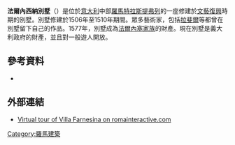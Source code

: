 '''法爾內西納別墅'''（{{lang-it|Villa Farnesina}}）是位於[[意大利|意大利]]中部[[羅馬|羅馬]][[特拉斯提弗列|特拉斯提弗列]]的一座修建於[[文藝復興|文藝復興]]時期的別墅。別墅修建於1506年至1510年期間。眾多藝術家，包括[[拉斐爾|拉斐爾]]等都曾在別墅留下自己的作品。1577年，別墅成為[[法爾內塞家族|法爾內塞家族]]的財產。現在別墅是義大利政府的財產，並且對一般遊人開放。

==參考資料==
*{{cite book | first= Peter|last= Murray| year=1963| title= The Architecture of the Italian Renaissance| pages=151–153| publisher= Schocken Books|location= New York}}

== 外部連結 ==
{{commons category|Villa Farnesina (Rome)}}
*[https://web.archive.org/web/20130228084249/http://www.romainteractive.com/eng/guided_tours/villa-farnesina.html Virtual tour of Villa Farnesina on romainteractive.com]

[[Category:羅馬建築|Category:羅馬建築]]